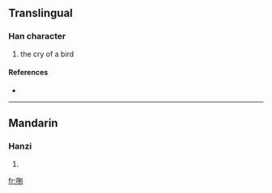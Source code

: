 ==Translingual==

===Han character===
{{Han char|rn=30|rad=口|as=07|sn=10|four=|canj=口口尸弓 (RRSN)}}

# the cry of a bird

====References====
* {{Han ref|kx=0191.060|dkj=03671|dj=0410.190|hdz=10630.090|uh=54F5|ud=21749}}

----

==Mandarin==

===Hanzi===
{{cmn-hanzi|pin=[[bā]] ([[ba1]])|wg=pa<sup>1</sup>, <sup>5</sup>}}

# {{defn|Mandarin}}

[[fr:哵]]
